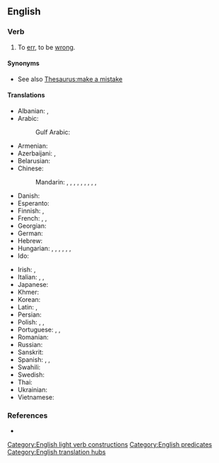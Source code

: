 ==English==

===Verb===
{{en-verb|make<,,made> a mistake}}

# To [[err]], to be [[wrong]].

====Synonyms====
* See also [[Thesaurus:make a mistake]]

====Translations====
{{trans-top|to err}}
* Albanian: {{t+|sq|gaboj}}, {{t|sq|zgarrar}}
* Arabic: {{t|ar|أَخْطَأَ}}
*: Gulf Arabic: {{t|afb|غلط|tr=ḡiḷaṭ}}
* Armenian: {{t+|hy|սխալվել}}
* Azerbaijani: {{t|az|[[səhv]] [[buraxmaq]]}}, {{t+|az|yanılmaq}}
* Belarusian: {{t|be|памыляцца|impf|sc=Cyrl}}
* Chinese:
*: Mandarin: {{t|cmn|犯錯誤}}, {{t|cmn|犯错误|tr=fàn cuòwù}}, {{t+|cmn|犯錯}}, {{t+|cmn|犯错|tr=fàncuò}}, {{t+|cmn|弄錯}}, {{t+|cmn|弄错|tr=nòngcuò}}, {{t+|cmn|搞錯}}, {{t+|cmn|搞错|tr=gǎocuò}}, {{t+|cmn|出錯}}, {{t+|cmn|出错|tr=chūcuò}}
* Danish: {{t|da|fejle}}
* Esperanto: {{t+|eo|erari}}
* Finnish: {{t|fi|[[tehdä]] [[virhe]]}}, {{t+|fi|erehtyä}}
* French: {{t+|fr|se tromper}}, {{t|fr|commettre une erreur}}, {{t|fr|faire une erreur}}
* Georgian: {{t-needed|ka}}
* German: {{t+|de|versehen}}
* Hebrew: {{t|he|טעה|tr=ta'á}}
* Hungarian: {{t+|hu|téved}}, {{t+|hu|hibázik}}, {{t|hu|[[hibát]] [[elkövet|követ el]]}}, {{t|hu|hibát ejt}}, {{t+|hu|téveszt}}, {{q|transitively}} {{t+|hu|eltéveszt}}, {{q|transitively}} {{t+|hu|elnéz}}
* Ido: {{t+|io|erorar}}
{{trans-mid}}
* Irish: {{t|ga|déan earráid}}, {{t|ga|déan dearmad}}
* Italian: {{t+|it|sbagliare}}, {{t|it|commettere un errore}}, {{t|it|fare un errore}}
* Japanese: {{t+|ja|間違える|tr=machigaeru}}
* Khmer: {{t|km|[[បង្កើត​]][[កំហុស]]}}
* Korean: {{t-needed|ko}}
* Latin: {{t|la|oberrō}}, {{t+|la|errō}}
* Persian: {{t-needed|fa}}
* Polish: {{t|pl|błędzić|pf}}, {{t+|pl|błądzić|impf}}, {{t+|pl|zabłądzić|pf}}
* Portuguese: {{t+|pt|errar}}, {{t|pt|cometer um erro}}, {{t|pt|enganar-se}}
* Romanian: {{t+|ro|greși}}
* Russian: {{t+|ru|ошиба́ться}}
* Sanskrit: {{t|sa|स्रेधति}}
* Spanish: {{t+|es|errar}}, {{t+|es|equivocarse}}, {{t|es|cometer un error}}
* Swahili: {{t-needed|sw}}
* Swedish: {{t|sv|begå ett misstag}}
* Thai: {{t-needed|th}}
* Ukrainian: {{t-needed|uk}}
* Vietnamese: {{t|vi|phạm lỗi}}
{{trans-bottom}}

===References===
* {{R:OneLook}}

[[Category:English light verb constructions]]
[[Category:English predicates]]
[[Category:English translation hubs]]